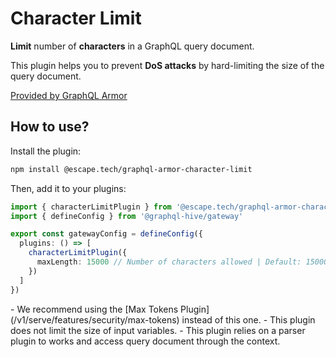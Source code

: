 
# Character Limit

**Limit** number of **characters** in a GraphQL query document.

This plugin helps you to prevent **DoS attacks** by hard-limiting the size of the query document.

[Provided by GraphQL Armor](https://escape.tech/graphql-armor/docs/plugins/character-limit)

## How to use?

Install the plugin:

```sh npm2yarn
npm install @escape.tech/graphql-armor-character-limit
```

Then, add it to your plugins:

```ts filename="gateway.config.ts"
import { characterLimitPlugin } from '@escape.tech/graphql-armor-character-limit'
import { defineConfig } from '@graphql-hive/gateway'

export const gatewayConfig = defineConfig({
  plugins: () => [
    characterLimitPlugin({
      maxLength: 15000 // Number of characters allowed | Default: 15000
    })
  ]
})
```

<Callout>
  - We recommend using the [Max Tokens Plugin](/v1/serve/features/security/max-tokens) instead of
  this one. - This plugin does not limit the size of input variables. - This plugin relies on a
  parser plugin to works and access query document through the context.
</Callout>
